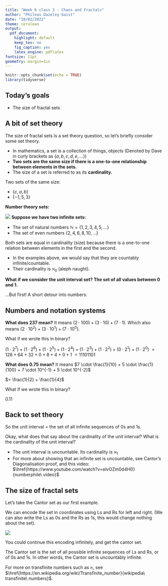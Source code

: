 ```yaml
---
title: "Week 6 class 3 - Chaos and Fractals"
author: "Phileas Dazeley-Gaist"
date: "10/02/2022"
theme: cerulean
output:
  pdf_document:
    highlight: default
    keep_tex: no
    fig_caption: yes
    latex_engine: pdflatex
fontsize: 11pt
geometry: margin=1in
---
```


```r
knitr::opts_chunk$set(echo = TRUE)
library(tidyverse)
```

## Today's goals

- The size of fractal sets

## A bit of set theory

The size of fractal sets is a set theory question, so let's briefly consider some set theory.

- In mathematics, a set is a collection of things, objects (Denoted by Dave in curly brackets as $\{a, b, c, d, e, \ldots\}$)
- **Two sets are the same size if there is a one-to-one relationship between elements in the sets.**
- The size of a set is referred to as its **cardinality.**

Two sets of the same size: 

- $\{c, a, b\}$
- $\{-1, 5, 3\}$

**Number theory sets:**

![](w6c3 figures/number theory sets.png)
**Suppose we have two infinite sets:**

- The set of natural numbers $\mathbb{N} = \{1, 2, 3, 4, 5, \ldots\}$ 
- The set of even numbers $\{2, 4, 6, 8, 10, \ldots\}$

Both sets are equal in cardinality (size) because there is a one-to-one relation between elements in the first and the second.

- In the examples above, we would say that they are countably infinite/countable.
- Their cardinality is $\aleph_0$ (aleph naught).

**What if we consider the unit interval set? The set of all values between 0 and 1.**

...But first! A short detour into numbers:

## Numbers and notation systems

**What does $237$ mean?** It means $(2 \cdot 100)+(3 \cdot 10) + (7 \cdot 1)$. Which also means $(2 \cdot 10 ^2)+(3 \cdot 10^1) + (7 \cdot 10^0)$.

What if we wrote this in binary?

$(1 \cdot 2^7) + (1 \cdot 2^6) + (1 \cdot 2^5) + (1 \cdot 2^4) + (1 \cdot 2^3) + (1 \cdot 2^2) + (0 \cdot 2^1) + (1 \cdot 2^0)$
$= 128 + 64 + 32 + 0 + 8 + 4 + 0 + 1$
$= 11101101$

**What does $0.75$ mean?** It means $7 \cdot \frac{1}{10} + 5 \cdot \frac{1}{100} + 7 \cdot 10^{-1} + 5 \cdot 10^{-2}$

$= \frac{1}{2} + \frac{1}{4}$

What if we wrote this in binary?

$0.11$

## Back to set theory

So the unit interval = the set of all infinite sequences of 0s and 1s. 

Okay, what does that say about the cardinality of the unit interval? What is the cardinality of the unit interval?

- The unit interval is uncountable. Its cardinality is $\aleph_1$
- For more about showing that an infinite set is uncountable, see Cantor's Diagonalisation proof, and this video: $\href{https://www.youtube.com/watch?v=elvOZm0d4H0}{numberphile\ video}$

## The size of fractal sets

Let's take the Cantor set as our first example.

We can encode the set in coordinates using Ls and Rs for left and right. (We can also write the Ls as 0s and the Rs as 1s, this would change nothing about the set). 

![](w6c3 figures/Cantor set binary encoding.jpg)

You could continue this encoding infinitely, and get the cantor set. 

The Cantor set is the set of all possible infinite sequences of Ls and Rs, or of 0s and 1s. In other words, the Cantor set is uncountably infinite.

For more on transfinite numbers such as $\aleph$, see $\href{https://en.wikipedia.org/wiki/Transfinite_number}{wikipedia\ transfinite\ numbers}$.
